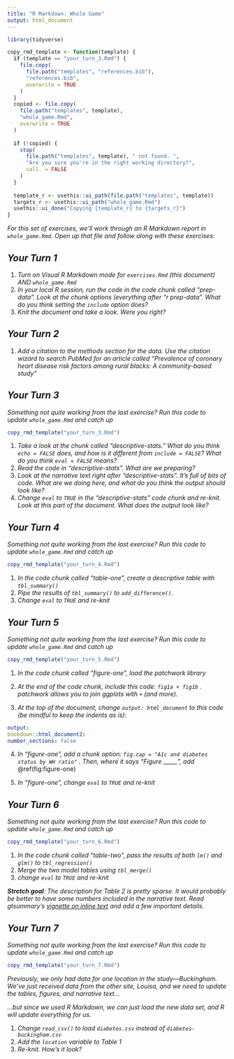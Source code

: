```yaml
---
title: "R Markdown: Whole Game"
output: html_document
---
```


```r
library(tidyverse)

copy_rmd_template <- function(template) {
  if (template == "your_turn_3.Rmd") {
    file.copy(
      file.path("templates", "references.bib"),
      "references.bib",
      overwrite = TRUE
    )
  }
  copied <- file.copy(
    file.path("templates", template),
    "whole_game.Rmd",
    overwrite = TRUE
  )
  
  if (!copied) {
    stop(
      file.path("templates", template), " not found. ", 
      "Are you sure you're in the right working directory?",
      call. = FALSE
    )
  }
  
  template_r <- usethis::ui_path(file.path("templates", template))
  targets_r <- usethis::ui_path("whole_game.Rmd")
  usethis::ui_done("Copying {template_r} to {targets_r}")
}
```

*For this set of exercises, we'll work through an R Markdown report in `whole_game.Rmd`. Open up that file and follow along with these exercises:*

## *Your Turn 1*

1.  *Turn on Visual R Markdown mode for `exercises.Rmd` (this document) AND `whole_game.Rmd`*
2.  *In your local R session, run the code in the code chunk called "prep-data". Look at the chunk options (everything after "r prep-data". What do you think setting the `include` option does?*
3.  *Knit the document and take a look. Were you right?*

## *Your Turn 2*

1.  *Add a citation to the methods section for the data. Use the citation wizard to search PubMed for an article called "Prevalence of coronary heart disease risk factors among rural blacks: A community-based study"*

## *Your Turn 3*

*Something not quite working from the last exercise? Run this code to update `whole_game.Rmd` and catch up*

```r
copy_rmd_template("your_turn_3.Rmd")
```

1.  *Take a look at the chunk called "descriptive-stats." What do you think `echo = FALSE` does, and how is it different from `include = FALSE`? What do you think `eval = FALSE` means?*
2.  *Read the code in "descriptive-stats". What are we preparing?*
3.  *Look at the narrative text right after "descriptive-stats". It's full of bits of code. What are we doing here, and what do you think the output should look like?*
4.  *Change `eval` to `TRUE` in the "descriptive-stats" code chunk and re-knit. Look at this part of the document. What does the output look like?*

## *Your Turn 4*

*Something not quite working from the last exercise? Run this code to update `whole_game.Rmd` and catch up*

```r
copy_rmd_template("your_turn_4.Rmd")
```

1.  *In the code chunk called "table-one", create a descriptive table with `tbl_summary()`*
2.  *Pipe the results of `tbl_summary()` to `add_difference()`.*
3.  *Change `eval` to `TRUE` and re-knit*

## *Your Turn 5*

*Something not quite working from the last exercise? Run this code to update `whole_game.Rmd` and catch up*

```r
copy_rmd_template("your_turn_5.Rmd")
```

1.  *In the code chunk called "figure-one", load the patchwork library*

2.  *At the end of the code chunk, include this code: `fig1a + fig1b` . patchwork allows you to join ggplots with `+` (and more).*

3.  *At the top of the document, change `output: html_document` to this code (be mindful to keep the indents as is):*

``` .yaml
output: 
bookdown::html_document2:
number_sections: false
```

4.  *In "figure-one", add a chunk option: `fig.cap = "A1c and diabetes status by WH ratio"` . Then, where it says "Figure \_\_\_\_\_", add* \@ref(fig:figure-one)

5.  *In "figure-one", change `eval` to `TRUE` and re-knit*

## *Your Turn 6*

*Something not quite working from the last exercise? Run this code to update `whole_game.Rmd` and catch up*

```r
copy_rmd_template("your_turn_6.Rmd")
```

1.  *In the code chunk called "table-two", pass the results of both `lm()` and `glm()` to `tbl_regression()`*
2.  *Merge the two model tables using `tbl_merge()`*
3.  *change `eval` to `TRUE` and re-knit*

***Stretch goal**: The description for Table 2 is pretty sparse. It would probably be better to have some numbers included in the narrative text. Read gtsummary's [vignette on inline text](http://www.danieldsjoberg.com/gtsummary/articles/inline_text.html) and add a few important details.*

## *Your Turn 7*

*Something not quite working from the last exercise? Run this code to update `whole_game.Rmd` and catch up*

```r
copy_rmd_template("your_turn_7.Rmd")
```

*Previously, we only had data for one location in the study---Buckingham. We've just received data from the other site, Louisa, and we need to update the tables, figures, and narrative text...*

*...but since we used R Markdown, we can just load the new data set, and R will update everything for us.*

1.  *Change `read_csv()` to load `diabetes.csv` instead of `diabetes-buckingham.csv`*
2.  *Add the `location` variable to Table 1*
3.  *Re-knit. How's it look?*
